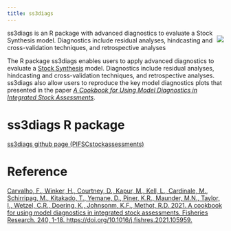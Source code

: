 ```yaml
---
title: ss3diags
---
```


::: {style="float: right; margin 5px"}
![](../assets/img/tools-pkgs/ss3diags-logo.png){fig-alt="ss3diags - Advanced diagnostics to evaluate a Stock Synthesis model"}
:::

ss3diags is an R package with advanced diagnostics to evaluate a Stock Synthesis model. Diagnostics include residual analyses, hindcasting and cross-validation techniques, and retrospective analyses

The R package ss3diags enables users to apply advanced diagnostics to evaluate a [Stock Synthesis](https://github.com/nmfs-stock-synthesis/stock-synthesis) model. Diagnostics include residual analyses, hindcasting and cross-validation techniques, and retrospective analyses. ss3diags also allow users to reproduce the key model diagnostics plots that presented in the paper [*A Cookbook for Using Model Diagnostics in Integrated Stock Assessments*](https://doi.org/10.1016/j.fishres.2021.105959).

# ss3diags R package

[ss3diags github page (PIFSCstockassessments)](https://pifscstockassessments.github.io/ss3diags/)

# Reference

[Carvalho, F., Winker, H., Courtney, D., Kapur, M., Kell, L., Cardinale, M., Schirripag, M., Kitakado, T., Yemane, D., Piner, K.R., Maunder, M.N., Taylor, I., Wetzel, C.R., Doering, K., Johnsonm, K.F., Methot, R.D. 2021. A cookbook for using model diagnostics in integrated stock assessments. Fisheries Research. 240, 1-18. https://doi.org/10.1016/j.fishres.2021.105959.](https://doi.org/10.1016/j.fishres.2021.105959)
